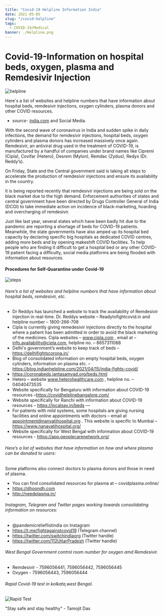 ---
title: "Covid-19 Helpline Information India"
date: 2021-05-05
slug: "/covid-helpline"
tags:
  - COVID-19/Medical
banner: ./Helpline.png
---

# Covid-19-Information on hospital beds, oxygen, plasma and Remdesivir Injection

![helpline](./Helpline.png)

Here's a list of websites and helpline numbers that have information about hospital beds, remdesivir injections, oxygen cylinders, plasma donors and other COVID resources.

- *source*- [india.com](https://www.india.com/news/india/covid19-coronavirus-resources-list-of-websites-helpline-numbers-hospital-beds-remdesivir-injections-plasma-donor-oxygen-4590711/) and Social Media.

With the second wave of coronavirus in India and sudden spike in daily infections, the demand for remdesivir injections, hospital beds, oxygen cylinders and plasma donors has increased massively once again. Remdesivir, an antiviral drug used in the treatment of COVID-19, is manufactured by a handful of companies under brand names like Cipremi (Cipla), Covifar (Hetero), Desrem (Mylon), Remdac (Zydus), Redyx (Dr. Reddy’s).

On Friday, State and the Central government said is taking all steps to accelerate the production of remdesivir injections and ensure its availability in the country.

It is being reported recently that remdesivir injections are being sold on the black market due to the high demand. Enforcement authorities of states and central government have been directed by Drugs Controller General of India (DCGI) to take immediate action on incidence of black-marketing, hoarding and overcharging of remdesivir.

Just like last year, several states which have been badly hit due to the pandemic are reporting a shortage of beds for COVID-19 patients. Meanwhile, the state governments have also amped up its hospital bed capacity by declaring specific big hospitals as dedicated COVID centres, adding more beds and by opening makeshift COVID facilities.
To help people who are finding it difficult to get a hospital bed or any other COVID-19 patient facing a difficulty, social media platforms are being flooded with information about resources.

#### Procedures for Self-Quarantine under Covid-19
![steps](./steps.png)

###### Here’s a list of websites and helpline numbers that have information about hospital beds, remdesivir, etc.

- Dr Reddys has launched a website to track the availability of Remdesivir injection in real-time. Dr. Reddys website – Readytofightcovid.in and helpline number – 1800-266-708
- Cipla is currently giving remedesivir injections directly to the hospital where a patient has been admitted in order to avoid the black marketing of the medicines. Cipla websites – www.cipla.com , email at –  info.availability@cipla.com, helpline no. – 8657311088
- Delhi's government’s website to keep track of beds – https://delhifightscorona.in/
- Blog of consolidated information on empty hospital beds, oxygen cylinders, information on plasma etc. – https://blog.indianhelpline.com/2021/04/15/india-fights-covid/
- https://coronabeds.jantasamvad.org/beds.html
- Hetero – website www.heterohealthcare.com , helpline no. – 04040473535
- Website specifically for Bengaluru with information about COVID-19 resources –https://covidhelplinebangalore.com/
- Website specifically for Ranchi with information about COVID-19 resources – https://localsay.in/beds —
- For patients with mild systems, some hospitals are giving nursing facilities and online appointments with doctors – email at appointment@nanvatihospital.org .  This website is specific to Mumbai – https://www.nanavatihospital.org/
- Website specifically for West Bengal with information about COVID-19 resources - https://app.peoplecarenetwork.org/

###### Here’s a list of websites that have information on how and where plasma can be donated to users:

Some platforms also connect doctors to plasma donors and those in need of plasma.

- You can find consolidated resources for plasma at – covidplasma.online/
- https://dhoondh.com
- http://needplasma.in/

###### Instagram, Telegram and Twitter pages working towards consolidating information on resources:

- @pandemicrelieflistindia on Instagram
- https://t.me/fightagainstcovid19 (Telegram channel)
- https://twitter.com/switchindiaorg (Twitter handle)
- https://twitter.com/112UttarPradesh (Twitter handle)

###### West Bengal Government control room number for oxygen amd Remdesivir.

- Remdesivir - 7596056441, 7596056442, 7596056445
- Oxygen - 7596056443, 7596056444

###### Rapid Covid-19 test in kolkata,west Bengal.

![Rapid Test](./rt.jpg)

"Stay safe and stay healthy" - Tamojit Das

